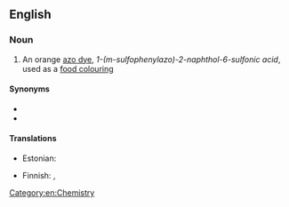 ==English==
{{wikipedia}}

===Noun===
{{en-noun|head=[[orange|Orange]] GGN|-}}

# An orange [[azo dye]], ''1-(m-sulfophenylazo)-2-naphthol-6-sulfonic acid'', used as a [[food colouring]]

====Synonyms====
* {{l|en|alpha-naphthol orange}}
* {{l|en|E111}}

====Translations====
{{trans-top|orange azo dye}}
* Estonian: {{t|et|oranž GGN}}
{{trans-mid}}
* Finnish: {{t|fi|oranssi GGN}}, {{t|fi|[[lisäaine]] [[E111]]}}
{{trans-bottom}}

[[Category:en:Chemistry]]